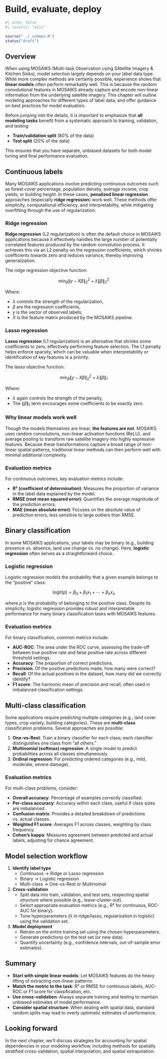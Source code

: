 # Build, evaluate, deploy {#sec-model-choice}

```r
#| echo: false
#| results: "asis"

source("../_common.R")
status("draft")
```

## Overview

When using MOSAIKS (Multi-task Observation using SAtellite Imagery & Kitchen Sinks), model selection largely depends on your label data type. While more complex methods are certainly possible, experience shows that **linear models** often perform remarkably well. This is because the random convolutional features in MOSAIKS already capture and encode non-linear information from the underlying satellite imagery. This chapter will outline modeling approaches for different types of label data, and offer guidance on best practices for model evaluation.

Before jumping into the details, it is important to emphasize that **all modeling tasks** benefit from a systematic approach to training, validation, and testing:

- **Train/validation split** (80% of the data)  
- **Test split** (20% of the data)

This ensures that you have separate, unbiased datasets for both model tuning and final performance evaluation.  

## Continuous labels

Many MOSAIKS applications involve predicting continuous outcomes such as forest cover percentage, population density, average income, crop yields, or building height. In these cases, **penalized linear regression** approaches (especially **ridge regression**) work well. These methods offer simplicity, computational efficiency, and interpretability, while mitigating overfitting through the use of regularization.

### Ridge regression

**Ridge regression** (L2 regularization) is often the default choice in MOSAIKS applications because it effectively handles the large number of potentially correlated features produced by the random convolution process. It achieves this via an L2 penalty on the regression coefficients, which shrinks coefficients towards zero and reduces variance, thereby improving generalization.

The ridge regression objective function:

$$
\min_{\beta} \|y - X\beta\|^2_2 + \lambda\|\beta\|^2_2
$$

Where:

- $\lambda$ controls the strength of the regularization,
- $\beta$ are the regression coefficients,
- $y$ is the vector of observed labels,
- $X$ is the feature matrix produced by the MOSAIKS pipeline.

### Lasso regression

**Lasso regression** (L1 regularization) is an alternative that shrinks some coefficients to zero, effectively performing feature selection. The L1 penalty helps enforce sparsity, which can be valuable when interpretability or identification of key features is a priority.

The lasso objective function:

$$
\min_{\beta} \|y - X\beta\|^2_2 + \lambda\|\beta\|_1
$$

Where:

- $\lambda$ again controls the strength of the penalty,  
- The $\|\beta\|_1$ term encourages some coefficients to be exactly zero.

### Why linear models work well

Though the models themselves are linear, **the features are not**. MOSAIKS uses random convolutions, non-linear activation functions (ReLU), and average pooling to transform raw satellite imagery into highly expressive features. Because these transformations capture a broad range of non-linear spatial patterns, traditional linear methods can then perform well with minimal additional complexity.

### Evaluation metrics

For continuous outcomes, key evaluation metrics include:

- **R² (coefficient of determination)**: Measures the proportion of variance in the label data explained by the model.  
- **RMSE (root mean squared error)**: Quantifies the average magnitude of the prediction errors.  
- **MAE (mean absolute error)**: Focuses on the absolute value of prediction errors, less sensitive to large outliers than RMSE.

## Binary classification

In some MOSAIKS applications, your labels may be binary (e.g., building presence vs. absence, land use change vs. no change). Here, **logistic regression** often serves as a straightforward choice.

### Logistic regression

Logistic regression models the probability that a given example belongs to the “positive” class:

$$
\text{logit}(p) = \beta_0 + \beta_1 x_1 + \cdots + \beta_n x_n
$$

where $p$ is the probability of belonging to the positive class. Despite its simplicity, logistic regression provides robust and interpretable performance for many binary classification tasks with MOSAIKS features.

### Evaluation metrics

For binary classification, common metrics include:

- **AUC-ROC**: The area under the ROC curve, assessing the trade-off between true positive rate and false positive rate across different threshold settings.  
- **Accuracy**: The proportion of correct predictions.  
- **Precision**: Of the positive predictions made, how many were correct?  
- **Recall**: Of the actual positives in the dataset, how many did we correctly identify?  
- **F1 score**: The harmonic mean of precision and recall, often used in imbalanced classification settings.

## Multi-class classification

Some applications require predicting multiple categories (e.g., land cover types, crop variety, building categories). These are **multi-class** classification problems. Several approaches are possible:

1. **One-vs-Rest**: Train a binary classifier for each class; each classifier distinguishes one class from “all others.”  
2. **Multinomial (softmax) regression**: A single model to predict probabilities across all classes simultaneously.  
3. **Ordinal regression**: For predicting ordered categories (e.g., mild, moderate, severe damage).

### Evaluation metrics

For multi-class problems, consider:

- **Overall accuracy**: Percentage of examples correctly classified.  
- **Per-class accuracy**: Accuracy within each class, useful if class sizes are imbalanced.  
- **Confusion matrix**: Provides a detailed breakdown of predictions vs. actual classes.  
- **Weighted F1 score**: Averages F1 across classes, weighting by class frequency.  
- **Cohen’s kappa**: Measures agreement between predicted and actual labels, adjusting for chance agreement.

## Model selection workflow

1. **Identify label type**  
   - Continuous → Ridge or Lasso regression  
   - Binary → Logistic regression  
   - Multi-class → One-vs-Rest or Multinomial

2. **Cross-validation**  
   - Split data into train, validation, and test sets, respecting spatial structure where possible (e.g., leave-cluster-out).  
   - Select appropriate evaluation metrics (e.g., R² for continuous, ROC-AUC for binary).  
   - Tune hyperparameters ($\lambda$ in ridge/lasso, regularization in logistic) using the validation set.

3. **Model deployment**  
   - Retrain on the entire training set using the chosen hyperparameters.  
   - Generate predictions on the test set (or new data).  
   - Quantify uncertainty (e.g., confidence intervals, out-of-sample error estimates).

## Summary

- **Start with simple linear models**: Let MOSAIKS features do the heavy lifting of extracting non-linear patterns.  
- **Match the metric to the task**: R² or RMSE for continuous labels, AUC-ROC or F1 score for classification, etc.  
- **Use cross-validation**: Always separate training and testing to maintain unbiased estimates of model performance.  
- **Consider spatial structure**: When dealing with spatial data, standard random splits may lead to overly optimistic estimates of performance.

::: {.callout-note}
## Looking forward

In the next chapter, we’ll discuss strategies for accounting for spatial dependencies in your modeling workflow, including methods for spatially stratified cross-validation, spatial interpolation, and spatial extrapolation.
:::
